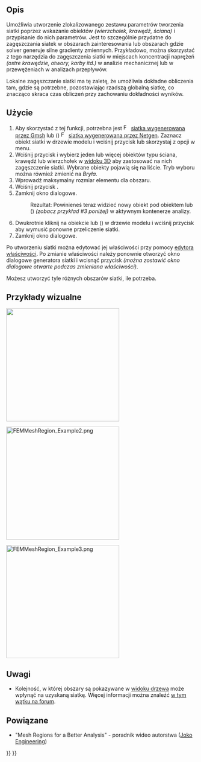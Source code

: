 <languages/>

{{Docnav
|[[FEM_MeshBoundaryLayer/pl|Warstwa przyścienna siatki MES]]
|[[FEM_MeshGroup/pl|Grupa siatki MES]]
|[[FEM_Workbench/pl|środowisko pracy MES]]
|IconL=FEM_MeshBoundaryLayer.svg
|IconR=FEM_MeshGroup.svg
|IconC=Workbench_FEM.svg
}}

{{GuiCommandContainer|
{{GuiCommand/pl
|Name=FEM MeshRegion
|Name/pl=Zagęszczenie siatki MES
|MenuLocation=Siatka → Zagęszczenie siatki MES
|Workbenches=[[FEM_Workbench/pl|MES]]
|SeeAlso=[[FEM_tutorial/pl|Poradnik MES]]
}}
{{GuiCommandFemInfo/pl
|Solvers=Wszystkie
}}
}}

<span id="Description"></span>
==Opis==

Umożliwia utworzenie zlokalizowanego zestawu parametrów tworzenia siatki poprzez wskazanie obiektów ''(wierzchołek, krawędź, ściana)'' i przypisanie do nich parametrów. Jest to szczególnie przydatne do zagęszczania siatek w obszarach zainteresowania lub obszarach gdzie solver generuje silne gradienty zmiennych. Przykładowo, można skorzystać z tego narzędzia do zagęszczenia siatki w miejscach koncentracji naprężeń ''(ostre krawędzie, otwory, karby itd.)'' w analizie mechanicznej lub w przewężeniach w analizach przepływów.

Lokalne zagęszczanie siatki ma tę zaletę, że umożliwia dokładne obliczenia tam, gdzie są potrzebne, pozostawiając rzadszą globalną siatkę, co znacząco skraca czas obliczeń przy zachowaniu dokładności wyników.

<span id="Usage"></span>
==Użycie==

# Aby skorzystać z tej funkcji, potrzebna jest [[Image:FEM_MeshGmshFromShape.svg|16px]] [[FEM_MeshGmshFromShape/pl|siatka wygenerowana przez Gmsh]] lub ({{VersionPlus/pl|1.1}}) [[Image:FEM_MeshNetgenFromShape.svg|16px]] [[FEM_MeshNetgenFromShape/pl|siatka wygenerowana przez Netgen]]. Zaznacz obiekt siatki w drzewie modelu i wciśnij przycisk {{Button|[[Image:FEM_MeshRegion.svg|16px]] [[FEM_MeshRegion/pl|Zagęszczenie siatki MES]]}} lub skorzystaj z opcji {{MenuCommand|Siatka → [[Image:FEM_MeshRegion.svg|32px]] Zagęszczenie siatki MES}} w menu.
# Wciśnij przycisk {{Button|Dodaj}} i wybierz jeden lub więcej obiektów typu ściana, krawędź lub wierzchołek w [[3D_view/pl|widoku 3D]] aby zastosować na nich zagęszczenie siatki. Wybrane obiekty pojawią się na liście. Tryb wyboru można również zmienić na ''Bryła''.
# Wprowadź maksymalny rozmiar elementu dla obszaru.
# Wciśnij przycisk {{Button|OK}}.
# Zamknij okno dialogowe.
#: Rezultat: Powinieneś teraz widzieć nowy obiekt {{incode|FEMMeshRegion}} pod obiektem {{incode|FEMMeshGmsh}} lub ({{VersionPlus/pl|1.1}}) {{incode|FEMMeshNetgen}} ''(zobacz przykład #3 poniżej)'' w aktywnym kontenerze analizy.
# Dwukrotnie kliknij na obiekcie {{incode|FEMMeshGmsh}} lub ({{VersionPlus/pl|1.1}}) {{incode|FEMMeshNetgen}} w drzewie modelu i wciśnij przycisk {{Button|Zastosuj}} aby wymusić ponowne przeliczenie siatki.
# Zamknij okno dialogowe.

Po utworzeniu siatki można edytować jej właściwości przy pomocy [[Property_editor/pl|edytora właściwości]]. Po zmianie właściwości należy ponownie otworzyć okno dialogowe generatora siatki i wcisnąć przycisk {{Button|Zastosuj}} ''(można zostawić okno dialogowe otwarte podczas zmieniana właściwości)''.

Możesz utworzyć tyle różnych obszarów siatki, ile potrzeba.

<span id="Visual_examples"></span>
==Przykłady wizualne== 

[[File:FEMMeshRegion_Example1.png|300px|]]
{{Caption|Przykład 1: Początkowa rzadka siatka Gmsh.}}


[[File:FEMMeshRegion_Example2.png|300px]]
{{Caption|Przykład 2: Po zastosowaniu zagęszczenia siatki przy pomoc dwóch obszarów siatki, większy otwór jest zagęszczony do maksymalnego rozmiaru elementu 3 mm, zaś mniejszy do rozmiaru 1 mm.}}

[[File:FEMMeshRegion_Example3.png|300px]]
{{Caption|Przykład 3: Prosty przykład rezultatu w drzewie modelu.}}

<span id="Notes"></span>
==Uwagi==

* Kolejność, w której obszary są pokazywane w [[Tree view/pl|widoku drzewa]] może wpłynąć na uzyskaną siatkę. Więcej informacji można znaleźć [https://forum.freecadweb.org/viewtopic.php?f=18&t=41955 w tym wątku na forum].

<span id="Related"></span>
==Powiązane==

* "Mesh Regions for a Better Analysis" - poradnik wideo autorstwa ([https://www.youtube.com/watch?v=X5RVe2SDPvw Joko Engineering])


{{Docnav
|[[FEM_MeshBoundaryLayer/pl|Warstwa przyścienna siatki MES]]
|[[FEM_MeshGroup/pl|Grupa siatki MES]]
|[[FEM_Workbench/pl|środowisko pracy MES]]
|IconL=FEM_MeshBoundaryLayer.svg
|IconR=FEM_MeshGroup.svg
|IconC=Workbench_FEM.svg
}}

{{FEM Tools navi{{#translation:}}}}
{{Userdocnavi{{#translation:}}}}